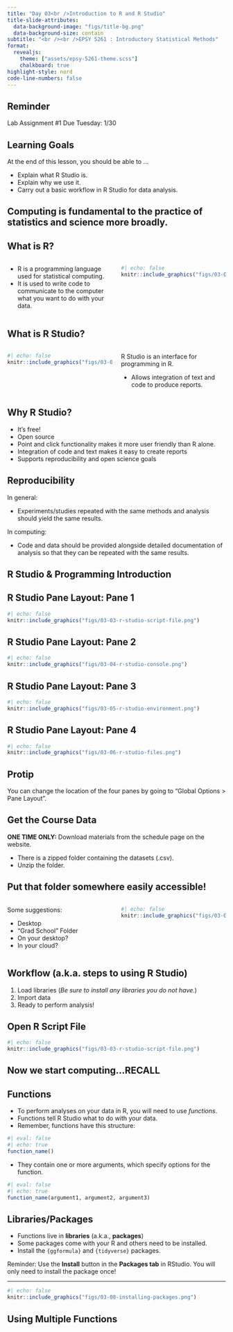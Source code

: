 ```yaml
---
title: "Day 03<br />Introduction to R and R Studio"
title-slide-attributes:
  data-background-image: "figs/title-bg.png"
  data-background-size: contain
subtitle: "<br /><br />EPSY 5261 : Introductory Statistical Methods"
format:
  revealjs: 
    theme: ["assets/epsy-5261-theme.scss"]
    chalkboard: true
highlight-style: nord
code-line-numbers: false
---
```


## Reminder

Lab Assignment #1 Due Tuesday: 1/30


## Learning Goals

At the end of this lesson, you should be able to ...

- Explain what R Studio is.  
- Explain why we use it.
- Carry out a basic workflow in R Studio for data analysis.


## Computing is fundamental to the practice of statistics and science more broadly. {.center background-image="figs/section-bg.png" background-size=contain}


## What is R?

:::: {.columns}

::: {.column width="50%"}
- R is a programming language used for statistical computing.
- It is used to write code to communicate to the computer what you want to do with your data.

:::

::: {.column width="50%"}
```r
#| echo: false
knitr::include_graphics("figs/03-01-r-application.png")
```

:::

::::


## What is R Studio?

:::: {.columns}

::: {.column width="50%"}
```r
#| echo: false
knitr::include_graphics("figs/03-02-r-studio-application.png")
```

:::

::: {.column width="50%"}
R Studio is an interface for programming in R.


- Allows integration of text and code to produce reports.
:::

::::


## Why R Studio?

- It's free!
- Open source
- Point and click functionality makes it more user friendly than R alone.
- Integration of code and text makes it easy to create reports
- Supports reproducibility and open science goals 


## Reproducibility

In general:

- Experiments/studies repeated with the same methods and analysis should yield the same results.

In computing:

- Code and data should be provided alongside detailed documentation of analysis so that they can be repeated with the same results.


## R Studio & Programming Introduction {.center background-image="figs/section-bg.png" background-size=contain}


## R Studio Pane Layout: Pane 1

```r
#| echo: false
knitr::include_graphics("figs/03-03-r-studio-script-file.png")
```

## R Studio Pane Layout: Pane 2

```r
#| echo: false
knitr::include_graphics("figs/03-04-r-studio-console.png")
```


## R Studio Pane Layout: Pane 3

```r
#| echo: false
knitr::include_graphics("figs/03-05-r-studio-environment.png")
```

## R Studio Pane Layout: Pane 4

```r
#| echo: false
knitr::include_graphics("figs/03-06-r-studio-files.png")
```


## Protip

You can change the location of the four panes by going to "Global Options > Pane Layout".



## Get the Course Data

:::sticky-note
**ONE TIME ONLY:** Download materials from the schedule page on the website.

- There is a zipped folder containing the datasets (.csv).
- Unzip the folder.
:::


## Put that folder somewhere easily accessible!

:::: {.columns}

::: {.column width="50%"}
Some suggestions:

- Desktop
- "Grad School" Folder
- On your desktop?
- In your cloud?
:::

::: {.column width="50%"}
```r
#| echo: false
knitr::include_graphics("figs/03-07-folders.png")
```
:::

::::


## Workflow (a.k.a. steps to using R Studio)

1. Load libraries (*Be sure to install any libraries you do not have.*)
2. Import data
3. Ready to perform analysis! 


## Open R Script File

```r
#| echo: false
knitr::include_graphics("figs/03-03-r-studio-script-file.png")
```


## Now we start computing...RECALL {.center background-image="figs/section-bg.png" background-size=contain}

## Functions

- To perform analyses on your data in R, you will need to use *functions*.
- Functions tell R Studio what to do with your data.
- Remember, functions have this structure: 

```r
#| eval: false
#| echo: true
function_name()
```

- They contain one or more arguments, which specify options for the function.

```r
#| eval: false
#| echo: true
function_name(argument1, argument2, argument3)
```


## Libraries/Packages

- Functions live in **libraries** (a.k.a., **packages**)
- Some packages come with your R and others need to be installed. 
- Install the `{ggformula}` and `{tidyverse}` packages.

:::sticky-note
Reminder: Use the **Install** button in the **Packages tab** in RStudio.
You will only need to install the package once!
:::

---

```r
#| echo: false
knitr::include_graphics("figs/03-08-installing-packages.png")
```


## Using Multiple Functions

<!-- Functions can be chained together so that the output of one function is sent to another function. -->

<!-- <br /><br /> -->

<!-- ```{r} -->
<!-- #| eval: false -->
<!-- #| echo: true -->
<!-- butter_bread(type = "wheat") + -->
<!-- add_cheese(flavor = "colby") + -->
<!-- fry_sandwich(time = 6) -->
<!-- ``` -->


<!-- ## Grilled Cheese Activity (cntd.) -->

<!-- Complete Parts 2 and 3 of the activity. -->


<!-- ## Looking Ahead -->

<!-- - We will write functions like this in class. -->
<!-- - We will use R Studio for writing and analyzing code. -->
<!-- - You will always be given functions. -->
<!-- - You will need to be precise when writing code and checking for bugs. -->
<!--   + Bugs are a normal part of the coding process! -->

